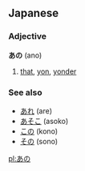 == Japanese ==                                          
===Adjective===
'''あの''' (ano)

# [[that]], [[yon]], [[yonder]]

===See also===
*[[あれ]] (are)
*[[あそこ]] (asoko)
*[[この]] (kono)
*[[その]] (sono)
<!-- this section should contain only a- forms and -no forms of the ko-so-a-do words -->

[[pl:あの]]